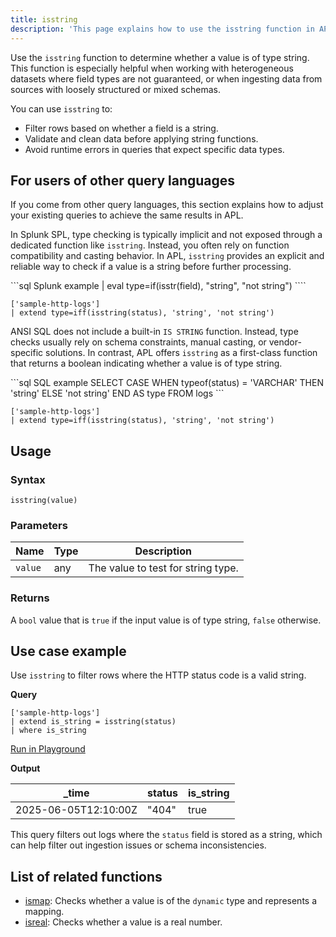 ```yaml
---
title: isstring
description: 'This page explains how to use the isstring function in APL.'
---
```


Use the `isstring` function to determine whether a value is of type string. This function is especially helpful when working with heterogeneous datasets where field types are not guaranteed, or when ingesting data from sources with loosely structured or mixed schemas. 

You can use `isstring` to:
- Filter rows based on whether a field is a string.
- Validate and clean data before applying string functions.
- Avoid runtime errors in queries that expect specific data types.

## For users of other query languages

If you come from other query languages, this section explains how to adjust your existing queries to achieve the same results in APL.

<AccordionGroup>
<Accordion title="Splunk SPL users">

In Splunk SPL, type checking is typically implicit and not exposed through a dedicated function like `isstring`. Instead, you often rely on function compatibility and casting behavior. In APL, `isstring` provides an explicit and reliable way to check if a value is a string before further processing.

<CodeGroup>
```sql Splunk example
| eval type=if(isstr(field), "string", "not string")
````

```kusto APL equivalent
['sample-http-logs']
| extend type=iff(isstring(status), 'string', 'not string')
```

</CodeGroup>

</Accordion>
<Accordion title="ANSI SQL users">

ANSI SQL does not include a built-in `IS STRING` function. Instead, type checks usually rely on schema constraints, manual casting, or vendor-specific solutions. In contrast, APL offers `isstring` as a first-class function that returns a boolean indicating whether a value is of type string.

<CodeGroup>
```sql SQL example
SELECT
  CASE
    WHEN typeof(status) = 'VARCHAR' THEN 'string'
    ELSE 'not string'
  END AS type
FROM logs
```

```kusto APL equivalent
['sample-http-logs']
| extend type=iff(isstring(status), 'string', 'not string')
```

</CodeGroup>

</Accordion>
</AccordionGroup>

## Usage

### Syntax

```kusto
isstring(value)
```

### Parameters

| Name    | Type | Description                        |
| ------- | ---- | ---------------------------------- |
| `value` | any  | The value to test for string type. |

### Returns

A `bool` value that is `true` if the input value is of type string, `false` otherwise.

## Use case example

Use `isstring` to filter rows where the HTTP status code is a valid string.

**Query**

```kusto
['sample-http-logs']
| extend is_string = isstring(status)
| where is_string
```

[Run in Playground](https://play.axiom.co/axiom-play-qf1k/query?initForm=%7B%22apl%22%3A%22%5B'sample-http-logs'%5D%20%7C%20extend%20is_string%20%3D%20isstring(status)%20%7C%20where%20is_string%22%7D)

**Output**

| _time               | status | is_string |
| -------------------- | ------ | --- |
| 2025-06-05T12:10:00Z | "404"    | true |

This query filters out logs where the `status` field is stored as a string, which can help filter out ingestion issues or schema inconsistencies.

## List of related functions

- [ismap](/apl/scalar-functions/type-functions/ismap): Checks whether a value is of the `dynamic` type and represents a mapping.
- [isreal](/apl/scalar-functions/type-functions/isreal): Checks whether a value is a real number.
